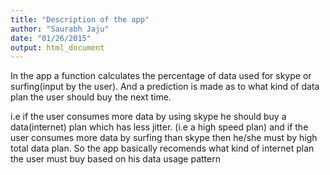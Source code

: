 ```yaml
---
title: "Description of the app"
author: "Saurabh Jaju"
date: "01/26/2015"
output: html_document
---
```


In the app a function calculates the percentage of data used for skype or surfing(input by the user).
And a prediction is made as to what kind of data plan the user should buy the next time.

i.e if the user consumes more data by using skype he should buy a data(internet) plan which has less jitter.
(i.e a high speed plan)
and if the user consumes more data by surfing than skype then he/she must by high total data plan.
So the app basically recomends what kind of internet plan the user must buy based on his data usage pattern
